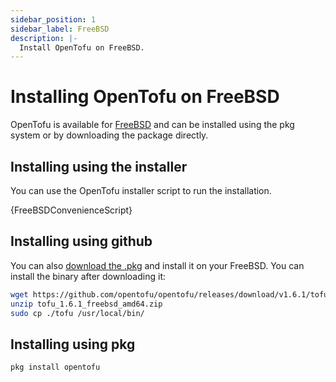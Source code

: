 ```yaml
---
sidebar_position: 1
sidebar_label: FreeBSD
description: |-
  Install OpenTofu on FreeBSD.
---
```



# Installing OpenTofu on FreeBSD

OpenTofu is available for [FreeBSD](https://pkgs.org/download/opentofu) and can be installed using the pkg system or by downloading the package directly.

## Installing using the installer

You can use the OpenTofu installer script to run the installation.

<CodeBlock language="bash">{FreeBSDConvenienceScript}</CodeBlock>

## Installing using github

You can also [download the .pkg](https://github.com/opentofu/opentofu/releases/latest/) and install it on your FreeBSD. You can install the binary after downloading it:

```bash
wget https://github.com/opentofu/opentofu/releases/download/v1.6.1/tofu_1.6.1_freebsd_amd64.zip
unzip tofu_1.6.1_freebsd_amd64.zip
sudo cp ./tofu /usr/local/bin/
```

## Installing using pkg

```bash
pkg install opentofu
```
